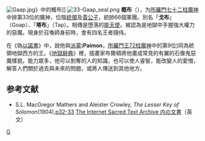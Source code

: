 {{refimprove|time=2011-01-04T10:33:11+00:00}}
[[File:Gaap.jpg|thumb]]》中的概布]]
[[File:33-Gaap_seal.png|thumb]]
'''概布'''（{{lang-en|'''Gaap'''}}），为[[所羅門七十二柱魔神|所羅門七十二柱魔神]]中排第33位的魔神，位階[[統領|統領]]及[[貴公子|貴公子]]，統帥66個軍團。別名「'''戈布'''」（Goap）、「'''塔布'''」（Tap）。相傳是墮落的[[能天使|能天使]]。被認為是地獄中手握強大權力的惡魔。現身於召喚師身前時，會有四名王者隨侍。

在《偽[[以諾書|以諾書]]》中，說他與[[派蒙|派蒙]]('''Paimon'''，[[所羅門王72柱魔神|所羅門王72柱魔神]]中的第9位)同為統領地獄西方的王。《[[地獄辭典|地獄辭典]]》裡，插畫家布爾頓將他畫成常見的有翼的石像鬼惡魔樣貌。能力眾多，他可以剝奪的人的知識，也可以使人睿智，能改變人的愛憎，解答人們關於過去與未來的問題，或將人傳送到其他地方。

==参考文献==
* S.L. MacGregor Mathers and Aleister Crowley, ''The Lesser Key of Solomon''(1904),[http://www.sacred-texts.com/grim/lks/lks05.htm p32-33]{{WebCite|url=https://www.webcitation.org/66dbvepRp?url=http://www.sacred-texts.com/grim/lks/lks05.htm |date=20120403023119 |dateformat=iso }} [http://www.sacred-texts.com/grim/lks/index.htm The Internet Sacred Text Archive 内の文書]{{Wayback|url=http://www.sacred-texts.com/grim/lks/index.htm |date=20101202152038 }}（英文）

{{所羅門七十二柱魔神}}

[[Category:所羅門七十二柱魔神|G]]